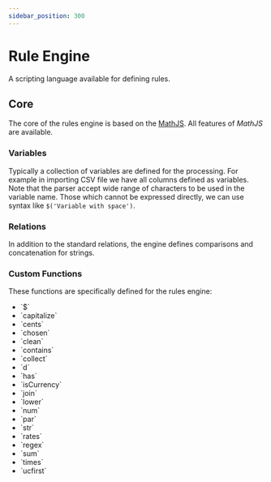 ```yaml
---
sidebar_position: 300
---
```


# Rule Engine

A scripting language available for defining rules.

## Core
The core of the rules engine is based on the [MathJS](https://mathjs.org/docs/expressions/syntax.html).
All features of _MathJS_ are available.

### Variables
Typically a collection of variables are defined for the processing. For example in importing CSV file
we have all columns defined as variables. Note that the parser accept wide range of characters to be
used in the variable name. Those which cannot be expressed directly, we can use syntax like
  `$('Variable with space')`.

### Relations
In addition to the standard relations, the engine defines comparisons and concatenation for strings.

### Custom Functions
These functions are specifically defined for the rules engine:
* <Link to="/api/tasenor-common/class/RulesEngine#$">`$`</Link>
* <Link to="/api/tasenor-common/class/RulesEngine#capitalize">`capitalize`</Link>
* <Link to="/api/tasenor-common/class/RulesEngine#cents">`cents`</Link>
* <Link to="/api/tasenor-common/class/RulesEngine#chosen">`chosen`</Link>
* <Link to="/api/tasenor-common/class/RulesEngine#clean">`clean`</Link>
* <Link to="/api/tasenor-common/class/RulesEngine#contains">`contains`</Link>
* <Link to="/api/tasenor-common/class/RulesEngine#collect">`collect`</Link>
* <Link to="/api/tasenor-common/class/RulesEngine#d">`d`</Link>
* <Link to="/api/tasenor-common/class/RulesEngine#has">`has`</Link>
* <Link to="/api/tasenor-common/class/RulesEngine#isCurrency">`isCurrency`</Link>
* <Link to="/api/tasenor-common/class/RulesEngine#join">`join`</Link>
* <Link to="/api/tasenor-common/class/RulesEngine#lower">`lower`</Link>
* <Link to="/api/tasenor-common/class/RulesEngine#num">`num`</Link>
* <Link to="/api/tasenor-common/class/RulesEngine#par">`par`</Link>
* <Link to="/api/tasenor-common/class/RulesEngine#str">`str`</Link>
* <Link to="/api/tasenor-common/class/RulesEngine#rates">`rates`</Link>
* <Link to="/api/tasenor-common/class/RulesEngine#regex">`regex`</Link>
* <Link to="/api/tasenor-common/class/RulesEngine#sum">`sum`</Link>
* <Link to="/api/tasenor-common/class/RulesEngine#times">`times`</Link>
* <Link to="/api/tasenor-common/class/RulesEngine#ucfirst">`ucfirst`</Link>
